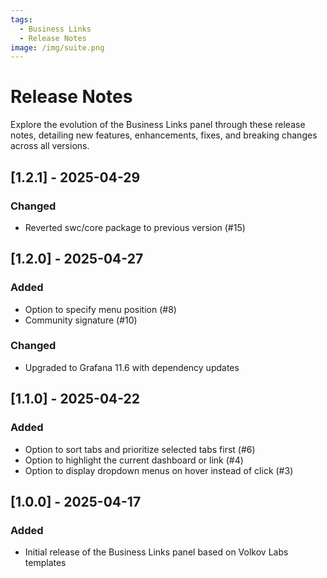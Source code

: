 ```yaml
---
tags:
  - Business Links
  - Release Notes
image: /img/suite.png
---
```



# Release Notes

Explore the evolution of the Business Links panel through these release notes, detailing new features, enhancements, fixes, and breaking changes across all versions.

## [1.2.1] - 2025-04-29

### Changed

- Reverted swc/core package to previous version (#15)

## [1.2.0] - 2025-04-27

### Added

- Option to specify menu position (#8)
- Community signature (#10)

### Changed

- Upgraded to Grafana 11.6 with dependency updates

<BlogPost id="business-links-1.2.0" />

## [1.1.0] - 2025-04-22

### Added

- Option to sort tabs and prioritize selected tabs first (#6)
- Option to highlight the current dashboard or link (#4)
- Option to display dropdown menus on hover instead of click (#3)

## [1.0.0] - 2025-04-17

### Added

- Initial release of the Business Links panel based on Volkov Labs templates
